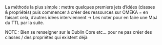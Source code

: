 La méthode la plus simple : mettre quelques premiers jets d'idées (classes & propriétés) puis commencer à créer des ressources sur OMEKA = en faisant cela, d'autres idées interviennent -> Les noter pour en faire une MaJ du TTL par la suite.

NOTE : Bien se renseigner sur le Dublin Core etc... pour ne pas créer des classes / des propriétés qui existent déjà